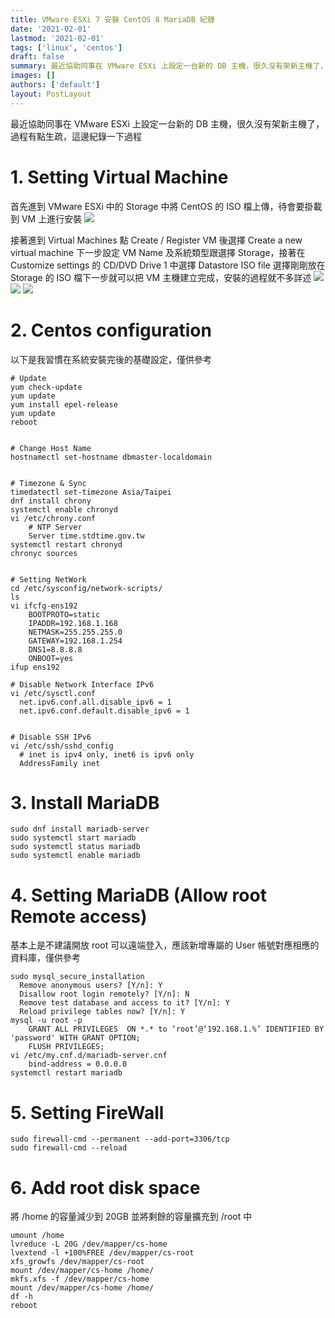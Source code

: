 ```yaml
---
title: VMware ESXi 7 安裝 CentOS 8 MariaDB 紀錄
date: '2021-02-01'
lastmod: '2021-02-01'
tags: ['linux', 'centos']
draft: false
summary: 最近協助同事在 VMware ESXi 上設定一台新的 DB 主機，很久沒有架新主機了，過程有點生疏，這邊紀錄一下過程
images: []
authors: ['default']
layout: PostLayout
---
```


<TOCInline toc={props.toc} asDisclosure />

最近協助同事在 VMware ESXi 上設定一台新的 DB 主機，很久沒有架新主機了，過程有點生疏，這邊紀錄一下過程

# 1. Setting Virtual Machine

首先進到 VMware ESXi 中的 Storage 中將 CentOS 的 ISO 檔上傳，待會要掛載到 VM 上進行安裝
![](/static/images/2021/02/01/vmware-esxi7-install-centos8-mariadb/001.png)

接著進到 Virtual Machines 點 Create / Register VM 後選擇 Create a new virtual machine 下一步設定 VM Name 及系統類型跟選擇 Storage，接著在 Customize settings 的 CD/DVD Drive 1 中選擇 Datastore ISO file 選擇剛剛放在 Storage 的 ISO 檔下一步就可以把 VM 主機建立完成，安裝的過程就不多詳述
![](/static/images/2021/02/01/vmware-esxi7-install-centos8-mariadb/002.png)
![](/static/images/2021/02/01/vmware-esxi7-install-centos8-mariadb/003.png)
![](/static/images/2021/02/01/vmware-esxi7-install-centos8-mariadb/004.png)

# 2. Centos configuration

以下是我習慣在系統安裝完後的基礎設定，僅供參考

```
# Update
yum check-update
yum update
yum install epel-release
yum update
reboot


# Change Host Name
hostnamectl set-hostname dbmaster-localdomain


# Timezone & Sync
timedatectl set-timezone Asia/Taipei
dnf install chrony
systemctl enable chronyd
vi /etc/chrony.conf
    # NTP Server
    Server time.stdtime.gov.tw
systemctl restart chronyd
chronyc sources


# Setting NetWork
cd /etc/sysconfig/network-scripts/
ls
vi ifcfg-ens192
	BOOTPROTO=static
	IPADDR=192.168.1.168
	NETMASK=255.255.255.0
	GATEWAY=192.168.1.254
	DNS1=8.8.8.8
	ONBOOT=yes
ifup ens192

# Disable Network Interface IPv6
vi /etc/sysctl.conf
  net.ipv6.conf.all.disable_ipv6 = 1
  net.ipv6.conf.default.disable_ipv6 = 1


# Disable SSH IPv6
vi /etc/ssh/sshd_config
  # inet is ipv4 only, inet6 is ipv6 only
  AddressFamily inet
```

# 3. Install MariaDB

```
sudo dnf install mariadb-server
sudo systemctl start mariadb
sudo systemctl status mariadb
sudo systemctl enable mariadb
```

# 4. Setting MariaDB (Allow root Remote access)

基本上是不建議開放 root 可以遠端登入，應該新增專屬的 User 帳號對應相應的資料庫，僅供參考

```
sudo mysql_secure_installation
  Remove anonymous users? [Y/n]: Y
  Disallow root login remotely? [Y/n]: N
  Remove test database and access to it? [Y/n]: Y
  Reload privilege tables now? [Y/n]: Y
mysql -u root -p
	GRANT ALL PRIVILEGES  ON *.* to ‘root’@‘192.168.1.%’ IDENTIFIED BY 'password' WITH GRANT OPTION;
	FLUSH PRIVILEGES;
vi /etc/my.cnf.d/mariadb-server.cnf
	bind-address = 0.0.0.0
systemctl restart mariadb
```

# 5. Setting FireWall

```
sudo firewall-cmd --permanent --add-port=3306/tcp
sudo firewall-cmd --reload
```

# 6. Add root disk space

將 /home 的容量減少到 20GB 並將剩餘的容量擴充到 /root 中

```
umount /home
lvreduce -L 20G /dev/mapper/cs-home
lvextend -l +100%FREE /dev/mapper/cs-root
xfs_growfs /dev/mapper/cs-root
mount /dev/mapper/cs-home /home/
mkfs.xfs -f /dev/mapper/cs-home
mount /dev/mapper/cs-home /home/
df -h
reboot
```
